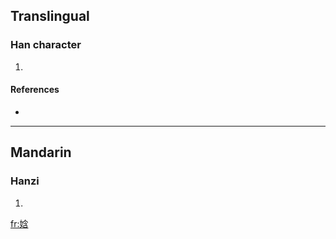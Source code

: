 ==Translingual==

===Han character===
{{Han char|rn=38|rad=女|as=07|sn=10|four=|canj=女人戈口 (VOIR)}}

# {{defn|Han|sort=女07}}

====References====
* {{Han ref|kx=0263.060|dkj=06327|hdz=21053.060|uh=5A22|ud=23074}}

----

==Mandarin==

===Hanzi===
{{cmn-hanzi|pin=[[hán]] ([[han2]])|wg=han<sup>2</sup>}}

# {{defn|Mandarin}}

[[fr:娢]]